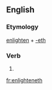 ==English==

===Etymology===
[[enlighten]] + [[-eth]]

===Verb===
{{en-verb form}}

# {{archaic third-person singular of|enlighten}}

[[fr:enlighteneth]]